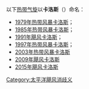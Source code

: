 以下[[热带气旋|热带气旋]]以'''卡洛斯'''（{{lang-en|Carlos}}）命名：

*[[1979年太平洋飓风季#热带风暴卡洛斯|1979年热带风暴卡洛斯]]；
*[[1985年太平洋飓风季#热带风暴卡洛斯|1985年热带风暴卡洛斯]]；
*[[1991年太平洋颶風季#飓风卡洛斯|1991年飓风卡洛斯]]；
*[[1997年太平洋颶風季#热带风暴卡洛斯|1997年热带风暴卡洛斯]]；
*[[2003年热带风暴卡洛斯|2003年热带风暴卡洛斯]]
*[[2009年太平洋颶風季#飓风卡洛斯|2009年飓风卡洛斯]]
*[[2015年飓风卡洛斯|2015年飓风卡洛斯]]

[[Category:太平洋飓风消歧义|Category:太平洋飓风消歧义]]